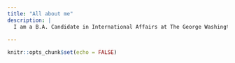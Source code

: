 ```yaml
---
title: "All about me"
description: |
  I am a B.A. Candidate in International Affairs at The George Washington University, graduating May 2021. During my studies I have focused on international politics and Middle Eastern and Northern African affairs. I also hold a working profiency in Arabic. 
  
---
```


```r
knitr::opts_chunk$set(echo = FALSE)
```
